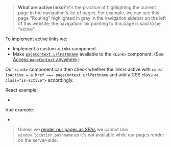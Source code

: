 
> **What are active links?** It's the practice of highlighting the current page in the navigation's list of pages.
> For example, we can see this page "Routing" highlighted in gray in the navigation sidebar on the left of this website; the navigation link pointing to this page is said to be "active".

To implement active links we:
 - Implement a custom `<Link>` component.
 - Make [`pageContext.urlPathname`](/pageContext) available to the `<Link>` component. (See [Access `pageContext` anywhere](/pageContext-anywhere).)

Our `<Link>` component can then check whether the link is active with `const isActive = a.href === pageContext.urlPathname`
and add a CSS class `<a class="is-active">` accordingly.

React example:
 - <RepoLink path='/examples/react-full/pages/_default/Link.tsx' />

Vue example:
 - <RepoLink path='/examples/vue-full/pages/_default/Link.vue' />

> Unless we [render our pages as SPAs](/SPA-vs-SSR-vs-HTML)
> we cannot use `window.location.pathname` as it's not available while our pages render on the server-side.
